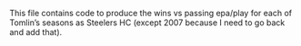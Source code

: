 This file contains code to produce the wins vs passing epa/play for each of Tomlin's seasons as Steelers HC (except 2007 because I need to go back and add that).
